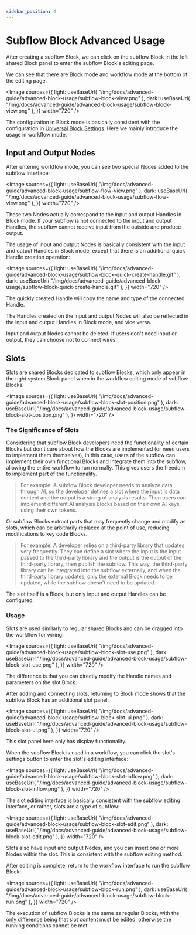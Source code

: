 ```yaml
---
sidebar_position: 4
---
```



#  Subflow Block Advanced Usage

After creating a subflow Block, we can click on the subflow Block in the left shared Block panel to enter the subflow Block's editing page.

We can see that there are Block mode and workflow mode at the bottom of the editing page.

<Image
  sources={{
    light: useBaseUrl(
      "/img/docs/advanced-guide/advanced-block-usage/subflow-block-view.png"
    ),
    dark: useBaseUrl(
      "/img/docs/advanced-guide/advanced-block-usage/subflow-block-view.png"
    ),
  }}
  width="720"
/>

The configuration in Block mode is basically consistent with the configuration in [Universal Block Settings](/docs/advanced-guide/block-advanced-usage/universal-block-settings). Here we mainly introduce the usage in workflow mode.

## Input and Output Nodes

After entering workflow mode, you can see two special Nodes added to the subflow interface:

<Image
  sources={{
    light: useBaseUrl(
      "/img/docs/advanced-guide/advanced-block-usage/subflow-flow-view.png"
    ),
    dark: useBaseUrl(
      "/img/docs/advanced-guide/advanced-block-usage/subflow-flow-view.png"
    ),
  }}
  width="720"
/>

These two Nodes actually correspond to the input and output Handles in Block mode. If your subflow is not connected to the input and output Handles, the subflow cannot receive input from the outside and produce output.

The usage of input and output Nodes is basically consistent with the input and output Handles in Block mode, except that there is an additional quick Handle creation operation:

<Image
  sources={{
    light: useBaseUrl(
      "/img/docs/advanced-guide/advanced-block-usage/subflow-block-quick-create-handle.gif"
    ),
    dark: useBaseUrl(
      "/img/docs/advanced-guide/advanced-block-usage/subflow-block-quick-create-handle.gif"
    ),
  }}
  width="720"
/>

The quickly created Handle will copy the name and type of the connected Handle.

The Handles created on the input and output Nodes will also be reflected in the input and output Handles in Block mode, and vice versa.

Input and output Nodes cannot be deleted. If users don't need input or output, they can choose not to connect wires.

## Slots

Slots are shared Blocks dedicated to subflow Blocks, which only appear in the right system Block panel when in the workflow editing mode of subflow Blocks.

<Image
  sources={{
    light: useBaseUrl(
      "/img/docs/advanced-guide/advanced-block-usage/subflow-block-slot-position.png"
    ),
    dark: useBaseUrl(
      "/img/docs/advanced-guide/advanced-block-usage/subflow-block-slot-position.png"
    ),
  }}
  width="720"
/>

### The Significance of Slots

Considering that subflow Block developers need the functionality of certain Blocks but don't care about how the Blocks are implemented (or need users to implement them themselves), in this case, users of the subflow can implement their own functional Blocks and integrate them into the subflow, allowing the entire workflow to run normally. This gives users the freedom to implement part of the functionality.

> For example: A subflow Block developer needs to analyze data through AI, so the developer defines a slot where the input is data content and the output is a string of analysis results. Then users can implement different AI analysis Blocks based on their own AI keys, using their own tokens.

Or subflow Blocks extract parts that may frequently change and modify as slots, which can be arbitrarily replaced at the point of use, reducing modifications to key code Blocks.

> For example: A developer relies on a third-party library that updates very frequently. They can define a slot where the input is the input passed to the third-party library and the output is the output of the third-party library, then publish the subflow. This way, the third-party library can be integrated into the subflow externally, and when the third-party library updates, only the external Block needs to be updated, while the subflow doesn't need to be updated.

The slot itself is a Block, but only input and output Handles can be configured.

### Usage

Slots are used similarly to regular shared Blocks and can be dragged into the workflow for wiring:

<Image
  sources={{
    light: useBaseUrl(
      "/img/docs/advanced-guide/advanced-block-usage/subflow-block-slot-use.png"
    ),
    dark: useBaseUrl(
      "/img/docs/advanced-guide/advanced-block-usage/subflow-block-slot-use.png"
    ),
  }}
  width="720"
/>

The difference is that you can directly modify the Handle names and parameters on the slot Block.

After adding and connecting slots, returning to Block mode shows that the subflow Block has an additional slot panel:

<Image
  sources={{
    light: useBaseUrl(
      "/img/docs/advanced-guide/advanced-block-usage/subflow-block-slot-ui.png"
    ),
    dark: useBaseUrl(
      "/img/docs/advanced-guide/advanced-block-usage/subflow-block-slot-ui.png"
    ),
  }}
  width="720"
/>

This slot panel here only has display functionality.

When the subflow Block is used in a workflow, you can click the slot's settings button to enter the slot's editing interface:

<Image
  sources={{
    light: useBaseUrl(
      "/img/docs/advanced-guide/advanced-block-usage/subflow-block-slot-inflow.png"
    ),
    dark: useBaseUrl(
      "/img/docs/advanced-guide/advanced-block-usage/subflow-block-slot-inflow.png"
    ),
  }}
  width="720"
/>

The slot editing interface is basically consistent with the subflow editing interface, or rather, slots are a type of subflow:

<Image
  sources={{
    light: useBaseUrl(
      "/img/docs/advanced-guide/advanced-block-usage/subflow-block-slot-edit.png"
    ),
    dark: useBaseUrl(
      "/img/docs/advanced-guide/advanced-block-usage/subflow-block-slot-edit.png"
    ),
  }}
  width="720"
/>

Slots also have input and output Nodes, and you can insert one or more Nodes within the slot. This is consistent with the subflow editing method.

After editing is complete, return to the workflow interface to run the subflow Block:

<Image
  sources={{
    light: useBaseUrl(
      "/img/docs/advanced-guide/advanced-block-usage/subflow-block-run.png"
    ),
    dark: useBaseUrl(
      "/img/docs/advanced-guide/advanced-block-usage/subflow-block-run.png"
    ),
  }}
  width="720"
/>

The execution of subflow Blocks is the same as regular Blocks, with the only difference being that slot content must be edited, otherwise the running conditions cannot be met.

